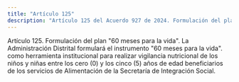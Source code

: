 ```yaml
---
title: "Artículo 125"
description: "Artículo 125 del Acuerdo 927 de 2024. Formulación del plan '60 meses para la vida'."
---
```


Artículo 125. Formulación del plan "60 meses para la vida". La Administración Distrital formulará el instrumento "60 meses para la vida". como herramienta institucional para realizar vigilancia nutricional de los niños y niñas entre los cero (0) y los cinco (5) años de edad beneficiarios de los servicios de Alimentación de la Secretaría de Integración Social.